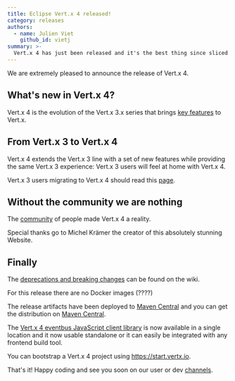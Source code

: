 ```yaml
---
title: Eclipse Vert.x 4 released!
category: releases
authors:
  - name: Julien Viet
    github_id: vietj
summary: >-
  Vert.x 4 has just been released and it's the best thing since sliced buffers.
---
```


We are extremely pleased to announce the release of Vert.x 4.

## What's new in Vert.x 4?

Vert.x 4 is the evolution of the Vert.x 3.x series that brings [key features](https://vertx.io/blog/whats-new-in-vert-x-4/) to Vert.x.

## From Vert.x 3 to Vert.x 4

Vert.x 4 extends the Vert.x 3 line with a set of new features while providing the same Vert.x 3 experience:
Vert.x 3 users will feel at home with Vert.x 4.

Vert.x 3 users migrating to Vert.x 4 should read this [page](https://vertx.io/blog/from-vert-x-3-to-vert-x-4/).

## Without the community we are nothing

The [community](https://vertx-web-site.github.io/community/) of people made Vert.x 4 a reality.

Special thanks go to Michel Krämer the creator of this absolutely stunning Website.

## Finally

The [deprecations and breaking changes](https://github.com/vert-x3/wiki/wiki/4.0.0-Deprecations-and-breaking-changes)
 can be found on the wiki.

For this release there are no Docker images (????)

The release artifacts have been deployed to [Maven Central](https://search.maven.org/search?q=g:io.vertx%20AND%20v:4.0.0) and you can get the distribution on [Maven Central](https://repo1.maven.org/maven2/io/vertx/vertx-stack-manager/4.0.0/).

The [Vert.x 4 eventbus JavaScript client library](https://www.npmjs.com/package/@vertx/eventbus-bridge-client.js) is now available in a single location and it now usable standalone or it can easily be integrated with any frontend build tool.

You can bootstrap a Vert.x 4 project using https://start.vertx.io.

That's it! Happy coding and see you soon on our user or dev [channels](https://vertx.io/community).
